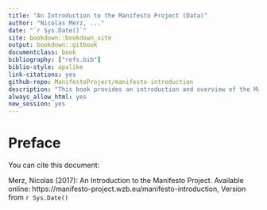 --- 
title: "An Introduction to the Manifesto Project (Data)"
author: "Nicolas Merz, ..."
date: "`r Sys.Date()`"
site: bookdown::bookdown_site
output: bookdown::gitbook
documentclass: book
bibliography: ["refs.bib"]
biblio-style: apalike
link-citations: yes
github-repo: ManifestoProject/manifesto-introduction
description: "This book provides an introduction and overview of the Manifesto Project Data."
always_allow_html: yes
new_session: yes
---

# Preface {-}

You can cite this document: 

Merz,  Nicolas (2017): An Introduction to the Manifesto Project. Available online:  https://manifesto-project.wzb.eu/manifesto-introduction, Version from `r Sys.Date()`
